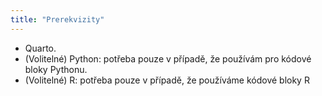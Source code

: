 ```yaml
---
title: "Prerekvizity"
---
```


- Quarto.
- (Volitelné) Python: potřeba pouze v případě, že používám pro kódové bloky Pythonu.
- (Volitelné) R: potřeba pouze v případě, že používáme kódové bloky R
